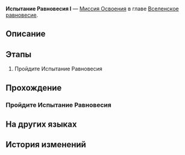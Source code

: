 {{Дополнить|Диалоги.}}
{{Миссия Инфобокс
|id              = 4020108
|Название        = 
|Изображение     = Миссия Освоения Испытание Равновесия I.png
|Тип             = Миссия Освоения
|События         = 
|Глава           = Вселенское равновесие
|Условия         = 
|Персонажи       = Первопроходец
|СтартЛокация    = [[Ярило-VI]] — [[Поселение роботов]]
|Локации         = Поселение роботов
|Предыдущая      = 
|Следующая       = 
|Награды         = 
}}
'''Испытание Равновесия I''' — [[Миссия Освоения]] в главе [[Вселенское равновесие]].

==Описание==
{{Описание|<!--официальное описание из Перекрёстка судеб-->}}

==Этапы==
# Пройдите Испытание Равновесия

==Прохождение==
{{Дополнить}}


===Пройдите Испытание Равновесия===
{{Описание миссии|локация=Поселение роботов|Существо, называющее себя Арбитром, устроило вам испытание. Согласно его расплывчатому, но убедительному заявлению, вы встретите более сильных противников, но получите лучшие награды, пройдя испытание. Кажется, это не так уж плохо?}}
{{Диалог Начало}}
:<!--1-second delay-->
<!--Unknown TalkSentence: 402010719-->
:<!--1-second delay-->
{{Диалог Конец}}

==На других языках==
{{На других языках
|en   = Trial of Equilibrium: Part One
|zhs  = 「均衡」的试炼•壹
|zht  = 「均衡」的試煉•壹
|ja   = 「均衡」の試練・一
|ko   = 「균형」의 시련•1
|es   = Prueba del Equilibrio (I)
|fr   = Épreuve de l'Équilibre &mdash; Première&nbsp;partie
|ru   = Испытание Равновесия I
|th   = บททดสอบแห่งความสมดุล - 1
|vi   = Rèn Luyện Cân Bằng-1
|de   = Prüfung der Balance&nbsp;– Eins
|id   = Ujian Equilibrium (I)
|pt   = Prova do Equilíbrio: Parte Um
}}

==История изменений==
{{История изменений|2.7}}
